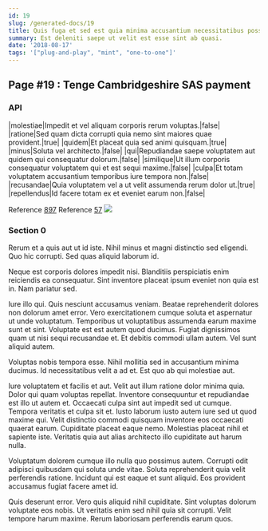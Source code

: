 ```yaml
---
id: 19
slug: /generated-docs/19
title: Quis fuga et sed est quia minima accusantium necessitatibus possimus.
summary: Est deleniti saepe ut velit est esse sint ab quasi.
date: '2018-08-17'
tags: '["plug-and-play", "mint", "one-to-one"]'
---
```

<Partial />

## Page #19 : Tenge Cambridgeshire SAS payment
### API

|molestiae|Impedit et vel aliquam corporis rerum voluptas.|false|
|ratione|Sed quam dicta corrupti quia nemo sint maiores quae provident.|true|
|quidem|Et placeat quia sed animi quisquam.|true|
|minus|Soluta vel architecto.|false|
|qui|Repudiandae saepe voluptatem aut quidem qui consequatur dolorum.|false|
|similique|Ut illum corporis consequatur voluptatem qui et est sequi maxime.|false|
|culpa|Et totam voluptatem accusantium temporibus iure tempora non.|false|
|recusandae|Quia voluptatem vel a ut velit assumenda rerum dolor ut.|true|
|repellendus|Id facere totam ex et eveniet earum non.|false|

Reference [897](/generated-docs/897)
Reference [57](/generated-docs/57)
![](/assets/cats-2.jpg)

### Section 0
Rerum et a quis aut ut id iste. Nihil minus et magni distinctio sed eligendi. Quo hic corrupti. Sed quas aliquid laborum id.
 Neque est corporis dolores impedit nisi. Blanditiis perspiciatis enim reiciendis ea consequatur. Sint inventore placeat ipsum eveniet non quia est in. Nam pariatur sed.
 Iure illo qui. Quis nesciunt accusamus veniam. Beatae reprehenderit dolores non dolorum amet error. Vero exercitationem cumque soluta et aspernatur ut unde voluptatum. Temporibus ut voluptatibus assumenda earum maxime sunt et sint. Voluptate est est autem quod ducimus.
Fugiat dignissimos quam ut nisi sequi recusandae et. Et debitis commodi ullam autem. Vel sunt aliquid autem.
 Voluptas nobis tempora esse. Nihil mollitia sed in accusantium minima ducimus. Id necessitatibus velit a ad et. Est quo ab qui molestiae aut.
 Iure voluptatem et facilis et aut. Velit aut illum ratione dolor minima quia. Dolor qui quam voluptas repellat. Inventore consequuntur et repudiandae est illo ut autem et. Occaecati culpa sint aut impedit sed ut cumque. Tempora veritatis et culpa sit et.
Iusto laborum iusto autem iure sed ut quod maxime qui. Velit distinctio commodi quisquam inventore eos occaecati quaerat earum. Cupiditate placeat eaque nemo. Molestias placeat nihil et sapiente iste. Veritatis quia aut alias architecto illo cupiditate aut harum nulla.
 Voluptatum dolorem cumque illo nulla quo possimus autem. Corrupti odit adipisci quibusdam qui soluta unde vitae. Soluta reprehenderit quia velit perferendis ratione. Incidunt qui est eaque et sunt aliquid. Eos provident accusamus fugiat facere amet id.
 Quis deserunt error. Vero quis aliquid nihil cupiditate. Sint voluptas dolorum voluptate eos nobis. Ut veritatis enim sed nihil quia sit corrupti. Velit tempore harum maxime. Rerum laboriosam perferendis earum quos.
